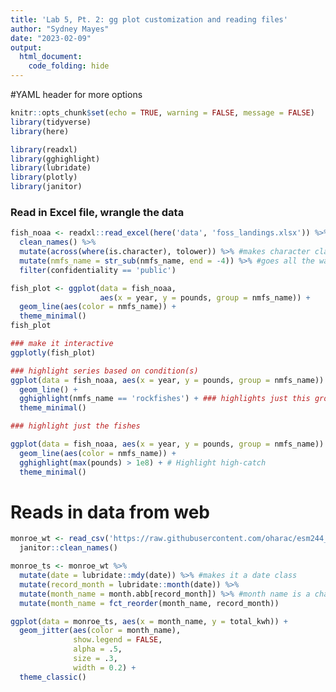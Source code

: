 ```yaml
---
title: 'Lab 5, Pt. 2: gg plot customization and reading files'
author: "Sydney Mayes"
date: "2023-02-09"
output: 
  html_document:
    code_folding: hide
---
```


#YAML header for more options

```r
knitr::opts_chunk$set(echo = TRUE, warning = FALSE, message = FALSE)
library(tidyverse)
library(here)

library(readxl)
library(gghighlight)
library(lubridate)
library(plotly)
library(janitor)
```

### Read in Excel file, wrangle the data
```r
fish_noaa <- readxl::read_excel(here('data', 'foss_landings.xlsx')) %>% 
  clean_names() %>% 
  mutate(across(where(is.character), tolower)) %>% #makes character class lowercase
  mutate(nmfs_name = str_sub(nmfs_name, end = -4)) %>% #goes all the way to 4th from last letter
  filter(confidentiality == 'public')
```

```r
fish_plot <- ggplot(data = fish_noaa, 
                    aes(x = year, y = pounds, group = nmfs_name)) +
  geom_line(aes(color = nmfs_name)) +
  theme_minimal()
fish_plot

### make it interactive
ggplotly(fish_plot)

### highlight series based on condition(s)
ggplot(data = fish_noaa, aes(x = year, y = pounds, group = nmfs_name)) +
  geom_line() +
  gghighlight(nmfs_name == 'rockfishes') + ### highlights just this group
  theme_minimal()

### highlight just the fishes

ggplot(data = fish_noaa, aes(x = year, y = pounds, group = nmfs_name)) +
  geom_line(aes(color = nmfs_name)) +
  gghighlight(max(pounds) > 1e8) + # Highlight high-catch
  theme_minimal()
```


# Reads in data from web
```r
monroe_wt <- read_csv('https://raw.githubusercontent.com/oharac/esm244_w2023_lab5/master/data/MWTP_Elec_Daily.csv') %>% 
  janitor::clean_names()

monroe_ts <- monroe_wt %>% 
  mutate(date = lubridate::mdy(date)) %>% #makes it a date class
  mutate(record_month = lubridate::month(date)) %>% 
  mutate(month_name = month.abb[record_month]) %>% #month name is a character so will try to print it out in alphabetical order. below, we change that to a catergorical variable
  mutate(month_name = fct_reorder(month_name, record_month))

ggplot(data = monroe_ts, aes(x = month_name, y = total_kwh)) +
  geom_jitter(aes(color = month_name),
              show.legend = FALSE, 
              alpha = .5, 
              size = .3,
              width = 0.2) + 
  theme_classic()
```

